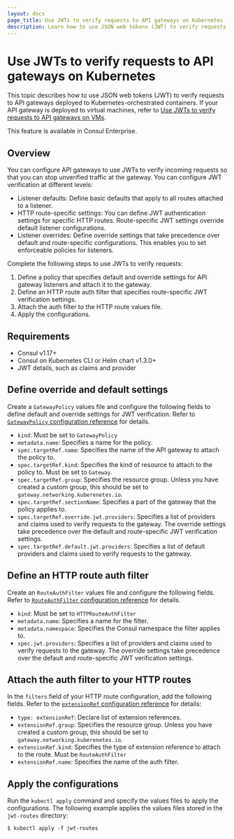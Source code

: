 ```yaml
---
layout: docs
page_title: Use JWTs to verify requests to API gateways on Kubernetes
description: Learn how to use JSON web tokens (JWT) to verify requests from external clients to listeners on an API gateway on Kubernetes-orchestrated networks.
---
```


# Use JWTs to verify requests to API gateways on Kubernetes

This topic describes how to use JSON web tokens (JWT) to verify requests to API gateways deployed to Kubernetes-orchestrated containers. If your API gateway is deployed to virtual machines, refer to [Use JWTs to verify requests to API gateways on VMs](/consu/docs/connect/gateways/api-gateway/secure-traffic/verify-jwts-vms).

<EnterpriseAlert> This feature is available in Consul Enterprise. </EnterpriseAlert>

## Overview
 
You can configure API gateways to use JWTs to verify incoming requests so that you can stop unverified traffic at the gateway. You can configure JWT verification at different levels:

- Listener defaults: Define basic defaults that apply to all routes attached to a listener.
- HTTP route-specific settings: You can define JWT authentication settings for specific HTTP routes. Route-specific JWT settings override default listener configurations. 
- Listener overrides: Define override settings that take precedence over default and route-specific configurations. This enables you to set enforceable policies for listeners.


Complete the following steps to use JWTs to verify requests:

1. Define a policy that specifies default and override settings for API gateway listeners and attach it to the gateway.   
1. Define an HTTP route auth filter that specifies route-specific JWT verification settings.
1. Attach the auth filter to the HTTP route values file. 
1. Apply the configurations. 


## Requirements

- Consul v1.17+
- Consul on Kubernetes CLI or Helm chart v1.3.0+
- JWT details, such as claims and provider

## Define override and default settings

Create a `GatewayPolicy` values file and configure the following fields to define default and override settings for JWT verification. Refer to [`GatewayPolicy` configuration reference](/consul/docs/connect/gateways/api-gateway/configuration/gatewaypolicy) for details.  

- `kind`: Must be set to `GatewayPolicy`
- `metadata.name`: Specifies a name for the policy.
- `spec.targetRef.name`: Specifies the name of the API gateway to attach the policy to.
- `spec.targetRef.kind`: Specifies the kind of resource to attach to the policy to. Must be set to `Gateway`. 
- `spec.targetRef.group`: Specifies the resource group. Unless you have created a custom group, this should be set to `gateway.networking.kuberenetes.io`.
- `spec.targetRef.sectionName`: Specifies a part of the gateway that the policy applies to.
- `spec.targetRef.override.jwt.providers`: Specifies a list of providers and claims used to verify requests to the gateway. The override settings take precedence over the default and route-specific JWT verification settings. 
- `spec.targetRef.default.jwt.providers`: Specifies a list of default providers and claims used to verify requests to the gateway. 

## Define an HTTP route auth filter

Create an `RouteAuthFilter` values file and configure the following fields. Refer to [`RouteAuthFilter` configuration reference](/consul/docs/connect/gateways/api-gateway/configuration/routeauthfilter) for details.  

- `kind`: Must be set to `HTTPRouteAuthFilter`
- `metadata.name`: Specifies a name for the filter.
- `metadata.namespace`: Specifies the Consul namespace the filter applies to.
- `spec.jwt.providers`: Specifies a list of providers and claims used to verify requests to the gateway. The override settings take precedence over the default and route-specific JWT verification settings. 

## Attach the auth filter to your HTTP routes

In the `filters` field of your HTTP route configuration, add the following fields. Refer to the [`extensionRef` configuration reference](/consul/docs/connect/gateways/api-gateway/configuration/routes#rules-filters-extensionref) for details: 

- `type: extensionRef`: Declare list of extension references. 
- `extensionRef.group`: Specifies the resource group. Unless you have created a custom group, this should be set to `gateway.networking.kuberenetes.io`.
- `extensionRef.kind`: Specifies the type of extension reference to attach to the route. Must be `RouteAuthFilter`
- `extensionRef.name`: Specifies the name of the auth filter. 

## Apply the configurations

Run the `kubectl apply` command and specify the values files to apply the configurations. The following example applies the values files stored in the `jwt-routes` directory:

```shell-session
$ kubectl apply -f jwt-routes
```


